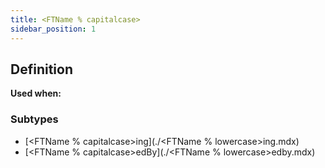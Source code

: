 ```yaml
---
title: <FTName % capitalcase>
sidebar_position: 1
---
```


## Definition

**Used when:**

### Subtypes
- [<FTName % capitalcase>ing](./<FTName % lowercase>ing.mdx)
- [<FTName % capitalcase>edBy](./<FTName % lowercase>edby.mdx)